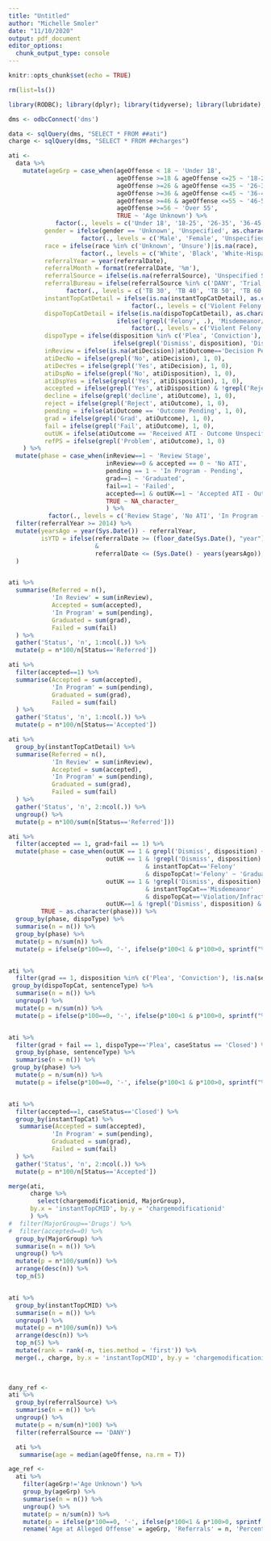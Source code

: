 ---
title: "Untitled"
author: "Michelle Smoler"
date: "11/10/2020"
output: pdf_document
editor_options: 
  chunk_output_type: console
---

```{r setup, include=FALSE}
knitr::opts_chunk$set(echo = TRUE)

rm(list=ls())

library(RODBC); library(dplyr); library(tidyverse); library(lubridate); library(janitor)

dms <- odbcConnect('dms')

data <- sqlQuery(dms, "SELECT * FROM ##ati")
charge <- sqlQuery(dms, "SELECT * FROM ##charges")

ati <- 
  data %>% 
    mutate(ageGrp = case_when(ageOffense < 18 ~ 'Under 18',
                              ageOffense >=18 & ageOffense <=25 ~ '18-25',
                              ageOffense >=26 & ageOffense <=35 ~ '26-35',
                              ageOffense >=36 & ageOffense <=45 ~ '36-45',
                              ageOffense >=46 & ageOffense <=55 ~ '46-55',
                              ageOffense >=56 ~ 'Over 55',
                              TRUE ~ 'Age Unknown') %>% 
             factor(., levels = c('Under 18', '18-25', '26-35', '36-45', '46-55', 'Over 55', 'Age Unknown')),
          gender = ifelse(gender == 'Unknown', 'Unspecified', as.character(gender)) %>% 
                    factor(., levels = c('Male', 'Female', 'Unspecified')),
          race = ifelse(race %in% c('Unknown', 'Unsure')|is.na(race), 'Unspecified', as.character(race)) %>% 
                    factor(., levels = c('White', 'Black', 'White-Hispanic', 'Black-Hispanic', 'Asian/Pacific Islander', 'American Indian/Alaskan Native', 'Unspecified')),
          referralYear = year(referralDate),
          referralMonth = format(referralDate, '%m'),
          referralSource = ifelse(is.na(referralSource), 'Unspecified Source', as.character(referralSource)),
          referralBureau = ifelse(referralSource %in% c('DANY', 'Trial Bureau') & !grepl('Trial Bureau', referralBureau), 'Other Non-Trial Bureau', gsub('Trial Bureau', 'TB', referralBureau)) %>% 
                factor(., levels = c('TB 30', 'TB 40', 'TB 50', 'TB 60', 'TB 70', 'TB 80', 'Other Non-Trial Bureau')),
          instantTopCatDetail = ifelse(is.na(instantTopCatDetail), as.character(instantTopCat), as.character(instantTopCatDetail)) %>% 
                                  factor(., levels = c('Violent Felony', 'Non-Violent Felony', 'Misdemeanor', 'Violation/Infraction')),
          dispoTopCatDetail = ifelse(is.na(dispoTopCatDetail), as.character(dispoTopCat), as.character(dispoTopCatDetail)) %>% 
                              ifelse(!grepl('Felony', .), 'Misdemeanor/Violation/Infraction', .) %>% 
                                  factor(., levels = c('Violent Felony', 'Non-Violent Felony', 'Misdemeanor/Violation/Infraction')),
          dispoType = ifelse(disposition %in% c('Plea', 'Conviction'), 'Plea',
                             ifelse(grepl('Dismiss', disposition), 'Dismissed', as.character(disposition))),
          inReview = ifelse(is.na(atiDecision)|atiOutcome=='Decision Pending', 1, 0),
          atiDecNo = ifelse(grepl('No', atiDecision), 1, 0),
          atiDecYes = ifelse(grepl('Yes', atiDecision), 1, 0),
          atiDspNo = ifelse(grepl('No', atiDisposition), 1, 0),
          atiDspYes = ifelse(grepl('Yes', atiDisposition), 1, 0),
          accepted = ifelse(grepl('Yes', atiDisposition) & !grepl('Reject', atiDispoReason) & !grepl('decline', atiOutcome), 1, 0),
          decline = ifelse(grepl('decline', atiOutcome), 1, 0),
          reject = ifelse(grepl('Reject', atiOutcome), 1, 0),
          pending = ifelse(atiOutcome == 'Outcome Pending', 1, 0),
          grad = ifelse(grepl('Grad', atiOutcome), 1, 0),
          fail = ifelse(grepl('Fail', atiOutcome), 1, 0),
          outUK = ifelse(atiOutcome == 'Received ATI - Outcome Unspecified', 1, 0),
          refPS = ifelse(grepl('Problem', atiOutcome), 1, 0)
    ) %>% 
  mutate(phase = case_when(inReview==1 ~ 'Review Stage',
                           inReview==0 & accepted == 0 ~ 'No ATI',
                           pending == 1 ~ 'In Program - Pending',
                           grad==1 ~ 'Graduated',
                           fail==1 ~ 'Failed',
                           accepted==1 & outUK==1 ~ 'Accepted ATI - Outcome Missing',
                           TRUE ~ NA_character_
                           ) %>% 
           factor(., levels = c('Review Stage', 'No ATI', 'In Program - Pending', 'Graduated', 'Failed', 'Accepted ATI - Outcome Missing'))) %>% 
  filter(referralYear >= 2014) %>% 
  mutate(yearsAgo = year(Sys.Date()) - referralYear,
         isYTD = ifelse(referralDate >= (floor_date(Sys.Date(), "year") - years(yearsAgo))
                        &
                        referralDate <= (Sys.Date() - years(yearsAgo)), 1, 0)
  )


ati %>% 
  summarise(Referred = n(),
            'In Review' = sum(inReview),
            Accepted = sum(accepted),
            'In Program' = sum(pending),
            Graduated = sum(grad),
            Failed = sum(fail)
  ) %>% 
  gather('Status', 'n', 1:ncol(.)) %>% 
  mutate(p = n*100/n[Status=='Referred'])

ati %>% 
  filter(accepted==1) %>% 
  summarise(Accepted = sum(accepted),
            'In Program' = sum(pending),
            Graduated = sum(grad),
            Failed = sum(fail)
  ) %>% 
  gather('Status', 'n', 1:ncol(.)) %>% 
  mutate(p = n*100/n[Status=='Accepted'])

ati %>% 
  group_by(instantTopCatDetail) %>% 
  summarise(Referred = n(),
            'In Review' = sum(inReview),
            Accepted = sum(accepted),
            'In Program' = sum(pending),
            Graduated = sum(grad),
            Failed = sum(fail)
  ) %>% 
  gather('Status', 'n', 2:ncol(.)) %>% 
  ungroup() %>% 
  mutate(p = n*100/sum(n[Status=='Referred']))

ati %>% 
  filter(accepted == 1, grad+fail == 1) %>% 
  mutate(phase = case_when(outUK == 1 & grepl('Dismiss', disposition) ~ 'Graduated',
                           outUK == 1 & !grepl('Dismiss', disposition) 
                                      & instantTopCat=='Felony' 
                                      & dispoTopCat!='Felony' ~ 'Graduated',
                           outUK == 1 & !grepl('Dismiss', disposition) 
                                      & instantTopCat=='Misdemeanor' 
                                      & dispoTopCat=='Violation/Infraction' ~ 'Graduated',
                           outUK==1 & !grepl('Dismiss', disposition) & instantTopCat==dispoTopCat ~ 'Failed',
         TRUE ~ as.character(phase))) %>% 
  group_by(phase, dispoType) %>% 
  summarise(n = n()) %>% 
  group_by(phase) %>% 
  mutate(p = n/sum(n)) %>% 
  mutate(p = ifelse(p*100==0, '-', ifelse(p*100<1 & p*100>0, sprintf("%.2f%%", p*100), sprintf("%.1f%%",p*100)))) 


ati %>% 
  filter(grad == 1, disposition %in% c('Plea', 'Conviction'), !is.na(sentenceDate)) %>% 
 group_by(dispoTopCat, sentenceType) %>% 
  summarise(n = n()) %>% 
  ungroup() %>% 
  mutate(p = n/sum(n)) %>% 
  mutate(p = ifelse(p*100==0, '-', ifelse(p*100<1 & p*100>0, sprintf("%.2f%%", p*100), sprintf("%.1f%%",p*100)))) 


ati %>% 
  filter(grad + fail == 1, dispoType=='Plea', caseStatus == 'Closed') %>% 
  group_by(phase, sentenceType) %>% 
  summarise(n = n()) %>% 
 group_by(phase) %>% 
  mutate(p = n/sum(n)) %>% 
  mutate(p = ifelse(p*100==0, '-', ifelse(p*100<1 & p*100>0, sprintf("%.2f%%", p*100), sprintf("%.1f%%",p*100)))) 


ati %>% 
  filter(accepted==1, caseStatus=='Closed') %>% 
  group_by(instantTopCat) %>% 
   summarise(Accepted = sum(accepted),
            'In Program' = sum(pending),
            Graduated = sum(grad),
            Failed = sum(fail)
  ) %>% 
  gather('Status', 'n', 2:ncol(.)) %>% 
  mutate(p = n*100/n[Status=='Accepted'])

merge(ati, 
      charge %>% 
        select(chargemodificationid, MajorGroup),
      by.x = 'instantTopCMID', by.y = 'chargemodificationid'
      ) %>% 
#  filter(MajorGroup=='Drugs') %>% 
#  filter(accepted==0) %>% 
  group_by(MajorGroup) %>% 
  summarise(n = n()) %>% 
  ungroup() %>% 
  mutate(p = n*100/sum(n)) %>% 
  arrange(desc(n)) %>% 
  top_n(5)


ati %>% 
  group_by(instantTopCMID) %>% 
  summarise(n = n()) %>% 
  ungroup() %>% 
  mutate(p = n*100/sum(n)) %>% 
  arrange(desc(n)) %>% 
  top_n(5) %>% 
  mutate(rank = rank(-n, ties.method = 'first')) %>% 
  merge(., charge, by.x = 'instantTopCMID', by.y = 'chargemodificationid')
    
            

dany_ref <-
ati %>% 
  group_by(referralSource) %>% 
  summarise(n = n()) %>% 
  ungroup() %>% 
  mutate(p = n/sum(n)*100) %>% 
  filter(referralSource == 'DANY')

  ati %>% 
   summarise(age = median(ageOffense, na.rm = T))

age_ref <-
  ati %>% 
    filter(ageGrp!='Age Unknown') %>% 
    group_by(ageGrp) %>% 
    summarise(n = n()) %>% 
    ungroup() %>% 
    mutate(p = n/sum(n)) %>% 
    mutate(p = ifelse(p*100==0, '-', ifelse(p*100<1 & p*100>0, sprintf("%.2f%%", p*100), sprintf("%.1f%%",p*100)))) %>% 
    rename('Age at Alleged Offense' = ageGrp, 'Referrals' = n, 'Percent of Referrals' = p)
  

```


